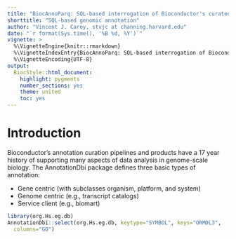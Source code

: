 ```yaml
---
title: "BiocAnnoParq: SQL-based interrogation of Bioconductor's curated genomic annotation"
shorttitle: "SQL-based genomic annotation"
author: "Vincent J. Carey, stvjc at channing.harvard.edu"
date: "`r format(Sys.time(), '%B %d, %Y')`"
vignette: >
  %\VignetteEngine{knitr::rmarkdown}
  %\VignetteIndexEntry{BiocAnnoParq: SQL-based interrogation of Bioconductor's curated genomic annotation}
  %\VignetteEncoding{UTF-8}
output:
  BiocStyle::html_document:
    highlight: pygments
    number_sections: yes
    theme: united
    toc: yes
---
```


# Introduction

Bioconductor's annotation curation pipelines and products have a 17
year history of supporting many aspects of data analysis in
genome-scale biology.  The AnnotationDbi package defines three
basic types of annotation:

- Gene centric (with subclasses organism, platform, and system)
- Genome centric (e.g., transcript catalogs)
- Service client (e.g., biomart)

```r
library(org.Hs.eg.db)
AnnotationDbi::select(org.Hs.eg.db, keytype="SYMBOL", keys="ORMDL3",
  columns="GO")
```
